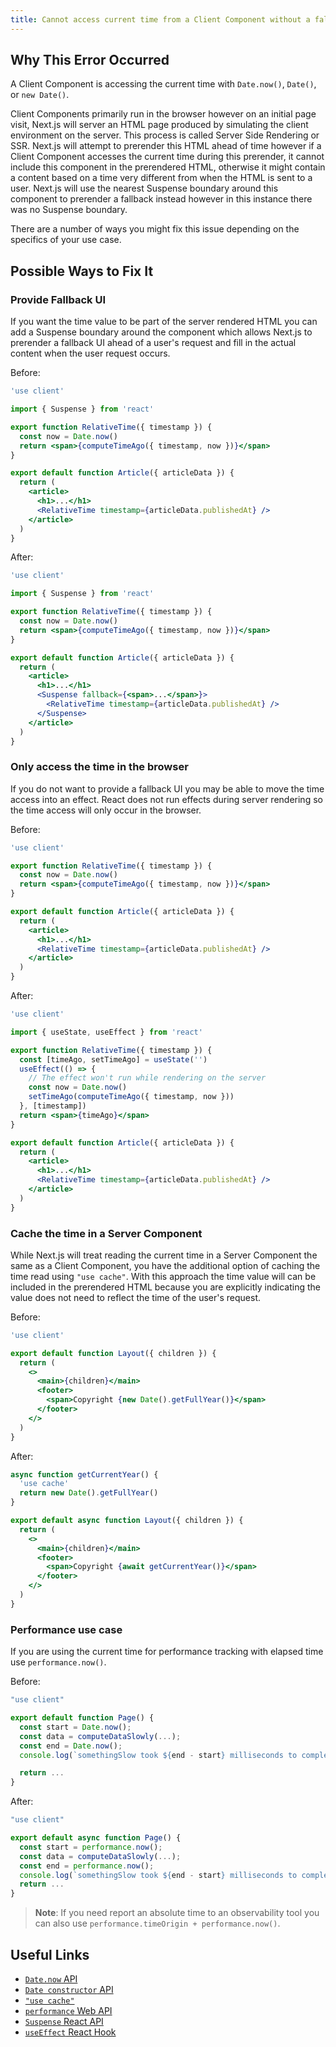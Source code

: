 ```yaml
---
title: Cannot access current time from a Client Component without a fallback UI defined
---
```


## Why This Error Occurred

A Client Component is accessing the current time with `Date.now()`, `Date()`, or `new Date()`.

Client Components primarily run in the browser however on an initial page visit, Next.js will server an HTML page produced by simulating the client environment on the server. This process is called Server Side Rendering or SSR. Next.js will attempt to prerender this HTML ahead of time however if a Client Component accesses the current time during this prerender, it cannot include this component in the prerendered HTML, otherwise it might contain a content based on a time very different from when the HTML is sent to a user. Next.js will use the nearest Suspense boundary around this component to prerender a fallback instead however in this instance there was no Suspense boundary.

There are a number of ways you might fix this issue depending on the specifics of your use case.

## Possible Ways to Fix It

### Provide Fallback UI

If you want the time value to be part of the server rendered HTML you can add a Suspense boundary around the component which allows Next.js to prerender a fallback UI ahead of a user's request and fill in the actual content when the user request occurs.

Before:

```jsx filename="app/article.js"
'use client'

import { Suspense } from 'react'

export function RelativeTime({ timestamp }) {
  const now = Date.now()
  return <span>{computeTimeAgo({ timestamp, now })}</span>
}

export default function Article({ articleData }) {
  return (
    <article>
      <h1>...</h1>
      <RelativeTime timestamp={articleData.publishedAt} />
    </article>
  )
}
```

After:

```jsx filename="app/article.js"
'use client'

import { Suspense } from 'react'

export function RelativeTime({ timestamp }) {
  const now = Date.now()
  return <span>{computeTimeAgo({ timestamp, now })}</span>
}

export default function Article({ articleData }) {
  return (
    <article>
      <h1>...</h1>
      <Suspense fallback={<span>...</span>}>
        <RelativeTime timestamp={articleData.publishedAt} />
      </Suspense>
    </article>
  )
}
```

### Only access the time in the browser

If you do not want to provide a fallback UI you may be able to move the time access into an effect. React does not run effects during server rendering so the time access will only occur in the browser.

Before:

```jsx filename="app/article.js"
'use client'

export function RelativeTime({ timestamp }) {
  const now = Date.now()
  return <span>{computeTimeAgo({ timestamp, now })}</span>
}

export default function Article({ articleData }) {
  return (
    <article>
      <h1>...</h1>
      <RelativeTime timestamp={articleData.publishedAt} />
    </article>
  )
}
```

After:

```jsx filename="app/article.js"
'use client'

import { useState, useEffect } from 'react'

export function RelativeTime({ timestamp }) {
  const [timeAgo, setTimeAgo] = useState('')
  useEffect(() => {
    // The effect won't run while rendering on the server
    const now = Date.now()
    setTimeAgo(computeTimeAgo({ timestamp, now }))
  }, [timestamp])
  return <span>{timeAgo}</span>
}

export default function Article({ articleData }) {
  return (
    <article>
      <h1>...</h1>
      <RelativeTime timestamp={articleData.publishedAt} />
    </article>
  )
}
```

### Cache the time in a Server Component

While Next.js will treat reading the current time in a Server Component the same as a Client Component, you have the additional option of caching the time read using `"use cache"`. With this approach the time value will can be included in the prerendered HTML because you are explicitly indicating the value does not need to reflect the time of the user's request.

Before:

```jsx filename="app/page.js"
'use client'

export default function Layout({ children }) {
  return (
    <>
      <main>{children}</main>
      <footer>
        <span>Copyright {new Date().getFullYear()}</span>
      </footer>
    </>
  )
}
```

After:

```jsx filename="app/layout.js"
async function getCurrentYear() {
  'use cache'
  return new Date().getFullYear()
}

export default async function Layout({ children }) {
  return (
    <>
      <main>{children}</main>
      <footer>
        <span>Copyright {await getCurrentYear()}</span>
      </footer>
    </>
  )
}
```

### Performance use case

If you are using the current time for performance tracking with elapsed time use `performance.now()`.

Before:

```jsx filename="app/page.js"
"use client"

export default function Page() {
  const start = Date.now();
  const data = computeDataSlowly(...);
  const end = Date.now();
  console.log(`somethingSlow took ${end - start} milliseconds to complete`)

  return ...
}
```

After:

```jsx filename="app/page.js"
"use client"

export default async function Page() {
  const start = performance.now();
  const data = computeDataSlowly(...);
  const end = performance.now();
  console.log(`somethingSlow took ${end - start} milliseconds to complete`)
  return ...
}
```

> **Note**: If you need report an absolute time to an observability tool you can also use `performance.timeOrigin + performance.now()`.

## Useful Links

- [`Date.now` API](https://developer.mozilla.org/en-US/docs/Web/JavaScript/Reference/Global_Objects/Date/now)
- [`Date constructor` API](https://developer.mozilla.org/en-US/docs/Web/JavaScript/Reference/Global_Objects/Date/Date)
- [`"use cache"`](/docs/app/api-reference/directives/use-cache)
- [`performance` Web API](https://developer.mozilla.org/en-US/docs/Web/API/Performance)
- [`Suspense` React API](https://react.dev/reference/react/Suspense)
- [`useEffect` React Hook](https://react.dev/reference/react/useEffect)
